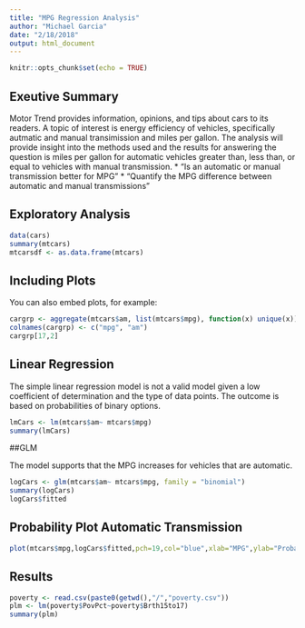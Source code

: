 ```yaml
---
title: "MPG Regression Analysis"
author: "Michael Garcia"
date: "2/18/2018"
output: html_document
---
```


```r
knitr::opts_chunk$set(echo = TRUE)
```

## Exeutive Summary

Motor Trend provides information, opinions, and tips about cars to its readers. A topic of interest is energy efficiency of vehicles, specifically autmatic and manual transimission and miles per gallon. The analysis will provide insight into the methods used and the results for answering the question is miles per gallon for automatic vehicles greater than, less than, or equal to vehicles with manual transmission.
      * “Is an automatic or manual transmission better for MPG”
      * "Quantify the MPG difference between automatic and manual transmissions"


## Exploratory Analysis



```r
data(cars)
summary(mtcars)
mtcarsdf <- as.data.frame(mtcars)
```

## Including Plots

You can also embed plots, for example:

```r
cargrp <- aggregate(mtcars$am, list(mtcars$mpg), function(x) unique(x))
colnames(cargrp) <- c("mpg", "am")
cargrp[17,2]

```



## Linear Regression 
The simple linear regression model is not a valid model given a low coefficient of determination and the type of data points.
The outcome is based on probabilities of binary options.

```r
lmCars <- lm(mtcars$am~ mtcars$mpg)
summary(lmCars)
```


##GLM

The model supports that the MPG increases for vehicles that are automatic.


```r
logCars <- glm(mtcars$am~ mtcars$mpg, family = "binomial")
summary(logCars)
logCars$fitted
```

## Probability Plot Automatic Transmission


```r
plot(mtcars$mpg,logCars$fitted,pch=19,col="blue",xlab="MPG",ylab="Probability Automatic")

```


## Results
```r
poverty <- read.csv(paste0(getwd(),"/","poverty.csv"))
plm <- lm(poverty$PovPct~poverty$Brth15to17)
summary(plm)

```














